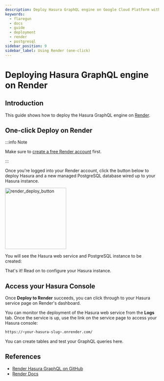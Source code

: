 ```yaml
---
description: Deploy Hasura GraphQL engine on Google Cloud Platform with Kubernetes engine and Cloud SQL
keywords:
  - flaregun
  - docs
  - guide
  - deployment
  - render
  - postgresql
sidebar_position: 9
sidebar_label: Using Render (one-click)
---
```



# Deploying Hasura GraphQL engine on Render

## Introduction

This guide shows how to deploy the Hasura GraphQL engine on [Render](https://render.com).

## One-click Deploy on Render

:::info Note

Make sure to [create a free Render account](https://render.com/register)
first.

:::

Once you're logged into your Render account, click the button below to
deploy Hasura and a new managed PostgreSQL database wired up to your
Hasura instance.

[<img src="https://render.com/images/deploy-to-render-button.svg" className="no-shadow" width="200" alt="render_deploy_button" />](https://render.com/deploy?repo=https://github.com/render-examples/hasura-graphql)

You will see the Hasura web service and PostgreSQL instance to be
created:

<Thumbnail
  src="/img/graphql/core/deployment/deploy-to-render-hasura.png"
  alt="Deploy To Render Hasura Page"
/>

That's it! Read on to configure your Hasura instance.

## Access your Hasura Console

Once **Deploy to Render** succeeds, you can click through to your Hasura
service page on Render's dashboard.

<Thumbnail
  src="/img/graphql/core/deployment/deploy-to-render-hasura-header.png"
  alt="Render Hasura Header"
/>

You can monitor the deployment of the Hasura web service from the
**Logs** tab. Once the service is up, use the link on the service page
to access your Hasura console:

```bash
https://<your-hasura-slug>.onrender.com/
```

You can create tables and test your GraphQL queries here.

## References

- [Render Hasura GraphQL on GitHub](https://github.com/render-examples/hasura-graphql)
- [Render Docs](https://render.com/docs)
